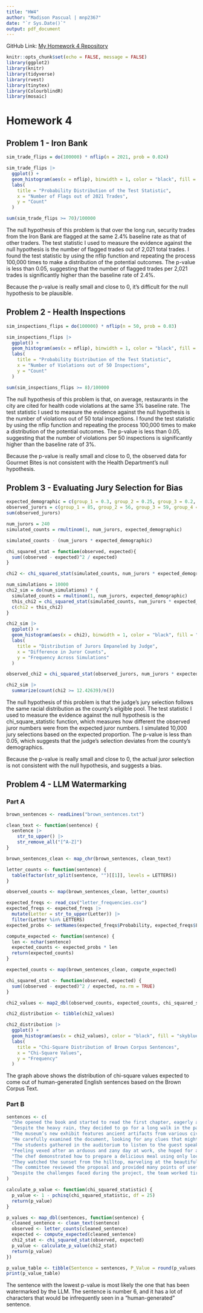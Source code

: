 ---
title: "HW4"
author: "Madison Pascual | mnp2367"
date: "`r Sys.Date()`"
output: pdf_document
---

GitHub Link: [My Homework 4 Repository](https://github.com/madisonpascual/HW4)

```{r setup, include = FALSE, warning = FALSE}
knitr::opts_chunk$set(echo = FALSE, message = FALSE)
library(ggplot2)
library(knitr)
library(tidyverse)
library(rvest)
library(tinytex)
library(ColourblindR)
library(mosaic)
```

# Homework 4

## Problem 1 - Iron Bank
```{r}
sim_trade_flips = do(100000) * nflip(n = 2021, prob = 0.024)

sim_trade_flips |>
  ggplot() +
  geom_histogram(aes(x = nflip), binwidth = 1, color = "black", fill = "skyblue4") + 
  labs(
    title = "Probability Distribution of the Test Statistic",
    x = "Number of Flags out of 2021 Trades",
    y = "Count"
  )

sum(sim_trade_flips >= 70)/100000
```
The null hypothesis of this problem is that over the long run, security trades from the Iron Bank are flagged at the same 2.4% baseline rate as that of other traders. The test statistic I used to measure the evidence against the null hypothesis is the number of flagged trades out of 2,021 total trades. I found the test statistic by using the nflip function and repeating the process 100,000 times to make a distribution of the potential outcomes. The p-value is less than 0.05, suggesting that the number of flagged trades per 2,021 trades is significantly higher than the baseline rate of 2.4%.

Because the p-value is really small and close to 0, it's difficult for the null hypothesis to be plausible. 

## Problem 2 - Health Inspections
```{r}
sim_inspections_flips = do(100000) * nflip(n = 50, prob = 0.03) 

sim_inspections_flips |>
  ggplot() +
  geom_histogram(aes(x = nflip), binwidth = 1, color = "black", fill = "skyblue4") +
  labs(
    title = "Probability Distribution of the Test Statistic",
    x = "Number of Violations out of 50 Inspections",
    y = "Count"
  )

sum(sim_inspections_flips >= 8)/100000
```
The null hypothesis of this problem is that, on average, restaurants in the city are cited for health code violations at the same 3% baseline rate. The test statistic I used to measure the evidence against the null hypothesis is the number of violations out of 50 total inspections. I found the test statistic by using the nflip function and repeating the process 100,000 times to make a distribution of the potential outcomes. The p-value is less than 0.05, suggesting that the number of violations per 50 inspections is significantly higher than the baseline rate of 3%. 

Because the p-value is really small and close to 0, the observed data for Gourmet Bites is not consistent with the Health Department's null hypothesis.

## Problem 3 - Evaluating Jury Selection for Bias
```{r}
expected_demographic = c(group_1 = 0.3, group_2 = 0.25, group_3 = 0.2, group_4 = 0.15, group_5 = 0.1)
observed_jurors = c(group_1 = 85, group_2 = 56, group_3 = 59, group_4 = 27, group_5 = 13)
sum(observed_jurors)

num_jurors = 240
simulated_counts = rmultinom(1, num_jurors, expected_demographic)

simulated_counts - (num_jurors * expected_demographic)

chi_squared_stat = function(observed, expected){
  sum((observed - expected)^2 / expected)
}

chi2 <- chi_squared_stat(simulated_counts, num_jurors * expected_demographic)

num_simulations = 10000
chi2_sim = do(num_simulations) * {
  simulated_counts = rmultinom(1, num_jurors, expected_demographic)
  this_chi2 = chi_squared_stat(simulated_counts, num_jurors * expected_demographic)
  c(chi2 = this_chi2) 
}

chi2_sim |>
  ggplot() +
  geom_histogram(aes(x = chi2), binwidth = 1, color = "black", fill = "skyblue4") +
  labs(
    title = "Distribution of Jurors Empaneled by Judge",
    x = "Difference in Juror Counts",
    y = "Frequency Across Simulations"
  )

observed_chi2 = chi_squared_stat(observed_jurors, num_jurors * expected_demographic)

chi2_sim |>
  summarize(count(chi2 >= 12.42639)/n())
```
The null hypothesis of this problem is that the judge's jury selection follows the same racial distribution as the county's eligible pool. The test statistic I used to measure the evidence against the null hypothesis is the chi_square_statistic function, which measures how different the observed juror numbers were from the expected juror numbers. I simulated 10,000 jury selections based on the expected proportion. The p-value is less than 0.05, which suggests that the judge's selection deviates from the county's demographics.

Because the p-value is really small and close to 0, the actual juror selection is not consistent with the null hypothesis, and suggests a bias.

## Problem 4 - LLM Watermarking

### Part A
```{r}
brown_sentences <- readLines("brown_sentences.txt")

clean_text <- function(sentence) {
  sentence |>
    str_to_upper() |>        
    str_remove_all("[^A-Z]")      
}

brown_sentences_clean <- map_chr(brown_sentences, clean_text)

letter_counts <- function(sentence) {
  table(factor(str_split(sentence, "")[[1]], levels = LETTERS))
}

observed_counts <- map(brown_sentences_clean, letter_counts)

expected_freqs <- read_csv("letter_frequencies.csv")
expected_freqs <- expected_freqs |>
  mutate(Letter = str_to_upper(Letter)) |>
  filter(Letter %in% LETTERS)
expected_probs <- setNames(expected_freqs$Probability, expected_freqs$Letter)

compute_expected <- function(sentence) {
  len <- nchar(sentence)
  expected_counts <- expected_probs * len
  return(expected_counts)
}

expected_counts <- map(brown_sentences_clean, compute_expected)

chi_squared_stat <- function(observed, expected) {
  sum((observed - expected)^2 / expected, na.rm = TRUE)
}

chi2_values <- map2_dbl(observed_counts, expected_counts, chi_squared_stat)

chi2_distribution <- tibble(chi2_values)

chi2_distribution |>
  ggplot() + 
  geom_histogram(aes(x = chi2_values), color = "black", fill = "skyblue4") +
  labs(
    title = "Chi-Square Distribution of Brown Corpus Sentences", 
    x = "Chi-Square Values",
    y = "Frequency"
  )
```
The graph above shows the distribution of chi-square values expected to come out of human-generated English sentences based on the Brown Corpus Text.

### Part B
```{r}
sentences <- c(
  "She opened the book and started to read the first chapter, eagerly anticipating what might come next.",
  "Despite the heavy rain, they decided to go for a long walk in the park, crossing the main avenue by the fountain in the center.",
  "The museum’s new exhibit features ancient artifacts from various civilizations around the world.",
  "He carefully examined the document, looking for any clues that might help solve the mystery.",
  "The students gathered in the auditorium to listen to the guest speaker’s inspiring lecture.",
  "Feeling vexed after an arduous and zany day at work, she hoped for a peaceful and quiet evening at home, cozying up after a quick dinner with some TV, or maybe a book on her upcoming visit to Auckland.",
  "The chef demonstrated how to prepare a delicious meal using only locally sourced ingredients, focusing mainly on some excellent dinner recipes from Spain.",
  "They watched the sunset from the hilltop, marveling at the beautiful array of colors in the sky.",
  "The committee reviewed the proposal and provided many points of useful feedback to improve the project’s effectiveness.",
  "Despite the challenges faced during the project, the team worked tirelessly to ensure its successful completion, resulting in a product that exceeded everyone’s expectations."
)

calculate_p_value <- function(chi_squared_statistic) {
  p_value <- 1 - pchisq(chi_squared_statistic, df = 25)
  return(p_value)
}

p_values <- map_dbl(sentences, function(sentence) {
  cleaned_sentence <- clean_text(sentence)
  observed <- letter_counts(cleaned_sentence)
  expected <- compute_expected(cleaned_sentence)
  chi2_stat <- chi_squared_stat(observed, expected)
  p_value <- calculate_p_value(chi2_stat)
  return(p_value)
})

p_value_table <- tibble(Sentence = sentences, P_Value = round(p_values, 3))
print(p_value_table)

```

The sentence with the lowest p-value is most likely the one that has been watermarked by the LLM. The sentence is number 6, and it has a lot of characters that would be infrequently seen in a "human-generated" sentence.